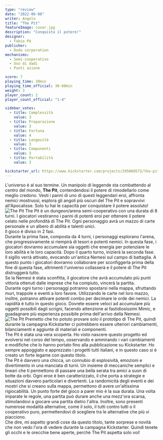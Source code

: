 ```yaml
---
type: "review"
date: "2022-06-08"
writer: Angelo
title: "The Pit"
featureImage: cover.jpg
description: "Conquista il potere!"
designer:
  - Fabio Pè
publisher:
  - Dodo corporation
mechanisms:
  - Semi-cooperativo
  - Uso di dadi
  - Punti azione

score: 7
playing_time: 30min
playing_time_official: 30-60min
weight: 3
player_count: 2
player_count_official: "1-4"

sidebar_votes:
  - title: Complessità
    value: 3
  - title: Preparazione
    value: 3
  - title: Fortuna
    value: 4
  - title: Longevità
    value: 3
  - title: Componenti
    value: 3
  - title: Portabilità
    value: 3

kickstarter_url: https://www.kickstarter.com/projects/295060573/the-pit-achieve-the-power
---
```


<Setting>
  L'universo è al suo termine. Un manipolo di leggende sta combattendo al centro
  del mondo, <strong>The Pit</strong>, contendendosi il potere di rimodellarlo
  come meglio credono. Vesti i panni di uno di questi leggendari eroi, affronta
  nemici mostruosi, esplora gli angoli più oscuri del The Pit e sopravvivi
  all'Apocalisse. Solo tu hai le capacità per conquistare il potere assoluto!
</Setting>

<img src="./game1.jpg" alt="The Pit" />

<Rules>
  The Pit è un dungeon/arena semi-cooperativo con una durata di 8 turni. I
  giocatori vestiranno i panni di potenti eroi per ottenere il potere celato
  nelle profondità di The Pit. Ogni personaggio avrà un mazzo di carte personale
  e un albero di abilità e talenti unici.
  <br />
  Il gioco è diviso in 2 fasi.
  <br />
  Durante la prima fase, composta da 4 turni, i personaggi esplorano l'arena,
  che progressivamente si riempirà di tesori e potenti nemici. In questa fase, i
  giocatori dovranno accumulare sia oggetti che energia per potenziare le loro
  abilità e le loro capacità. Dopo il quarto turno, inizierà la seconda fase. Il
  sigillo verrà attivato, evocando un'antica Nemesi sul campo di battaglia. A
  questo punto i giocatori dovranno collaborare per sconfiggerla prima della
  fine di questa fase, altrimenti l'universo collasserà e il potere di The Pit
  distruggerà tutto.
  <br />
  Se la Nemesi è stata sconfitta, il giocatore che avrà accumulato più punti
  vittoria ottenuti dalle imprese che ha compiuto, vincerà la partita.
  <br />
  Durante ogni turno i personaggi potranno spostarsi nella mappa, sfruttando
  muri, trappole e eventi a loro favore. Utilizzando le carte nel loro mazzo,
  inoltre, potranno attivare potenti combo per decimare le orde dei nemici. La
  rapidità è tutto in questo gioco. Dovrete essere veloci ad accumulare più
  oggetti possibili dagli scrigni, facendo attenzione ai fastidiosissimi Mimic,
  e guadagnare più esperienza possibile prima dell'arrivo della Nemesi.
</Rules>

<img src="./game2.jpg" alt="The Pit" />

<Feedback>
  Premetto che ho potuto provare solo il prototipo di The Pit, quindi durante la
  campagna Kickstarter ci potrebbero essere ulteriori cambiamenti, bilanciamenti
  e aggiunte di materiali e componenti.
  <br />
  The Pit è stata una vera scoperta. Ho visto nascere questo progetto ed
  evolversi nel corso del tempo, osservando e ammirando i vari cambiamenti e
  modifiche che lo hanno portato fino alla pubblicazione su Kickstarter. Ho
  sempre appoggiato e apprezzato i progetti tutti italiani, e in questo caso si
  è creato un forte legame con questo titolo.
  <br />
  The Pit è davvero una chicca, un connubio di esplosività, emozioni e
  divertimento in una manciata di turni. Un insieme di meccaniche semplici e
  lineari che ti permettono di passare una bella serata tra amici a suon di
  botte da orbi. Ogni eroe è ben caratterizzato, il che porta a strategie e
  situazioni davvero particolari e divertenti. La randomicità degli eventi e dei
  mostri che si creano sulla mappa, permettono di avere un'altissima
  rigiocabilità. Un punto forte del gioco a parer mio è la sua durata. Una volta
  imparate le regole, una partita può durare anche una mezz'ora scarsa,
  stimolandovi a giocare una partita dietro l'altra. Inoltre, sono presenti
  numerose modalità alternative, come il solo, il tutti contro tutti o il
  cooperativo puro, permettendovi di scegliere tra le alternative che più vi
  piacciono.
  <br />
  Che dire, mi aspetto grandi cose da questo titolo, tante sorprese e novità che
  non vedo l'ora di vedere durante la campagna Kickstarter. Quindi tenete gli
  occhi e le orecchie bene aperte, perchè The Pit aspetta solo voi!
</Feedback>

<Instagram id="CeimczHDwvk" />
